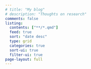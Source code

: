 ```yaml
---
# title: "My blog"
# description: "Thoughts on research"
comments: false
listing:
  contents: ["**/*.qmd"] 
  feed: true 
  sort: "date desc"
  type: grid
  categories: true
  sort-ui: true
  filter-ui: true
page-layout: full
---
```

